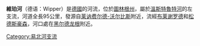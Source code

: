 {{Coord|51|17|21|N|11|9|58|E|display=title}}

'''維珀河'''（德语：Wipper）是[[德國|德國]]的河流，位於[[圖林根州|圖林根州]]，屬於[[溫斯特魯特河|溫斯特魯特河]]的左支流，河道全長95公里，發源自[[莱讷费尔德-沃尔比斯|莱讷费尔德-沃尔比斯]]附近，流經[[布莱谢罗德|布莱谢罗德]]和[[松德斯豪森|松德斯豪森]]，河口處在[[黑尔德龙根|黑尔德龙根]]附近。

{{Authority control}}
{{Germany-geo-stub}}
[[Category:易北河支流|Category:易北河支流]]